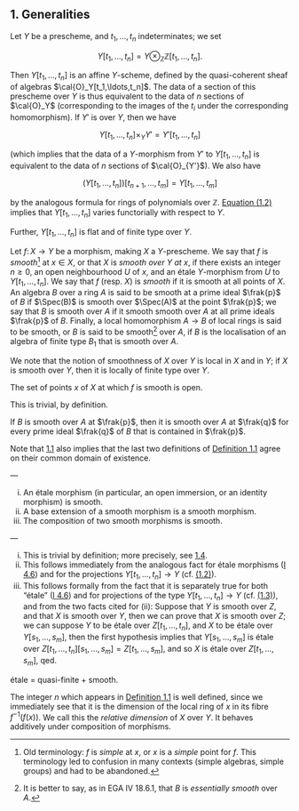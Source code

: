 ## 1. Generalities {#II.1}

Let $Y$ be a prescheme, and $t_1,\ldots,t_n$ indeterminates;
we set

::: {.eqtag #equation-II.1.1}
$$
  Y[t_1,\ldots,t_n] = Y\otimes_\mathbb{Z}\mathbb{Z}[t_1,\ldots,t_n].
\tag{1.1}
$$
:::

Then $Y[t_1,\ldots,t_n]$ is an affine $Y$-scheme, defined by the quasi-coherent sheaf of algebras $\cal{O}_Y[t_1,\ldots,t_n]$.
The data of a section of this prescheme over $Y$ is thus equivalent to the data of $n$ sections of $\cal{O}_Y$ (corresponding to the images of the $t_i$ under the corresponding homomorphism).
If $Y'$ is over $Y$, then we have

::: {.eqtag #equation-II.1.2}
$$
  Y[t_1,\ldots,t_n] \times_Y Y' = Y'[t_1,\ldots,t_n]
\tag{1.2}
$$
:::

(which implies that the data of a $Y$-morphism from $Y'$ to $Y[t_1,\ldots,t_n]$ is equivalent to the data of $n$ sections of $\cal{O}_{Y'}$).
We also have

::: {.eqtag #equation-II.1.3}
$$
  \big(Y[t_1,\ldots,t_n]\big)[t_{n+1},\ldots,t_m] = Y[t_1,\ldots,t_m]
\tag{1.3}
$$
:::

by the analogous formula for rings of polynomials over $\mathbb{Z}$.
[Equation (1.2)](#equation-II.1.2) implies that $Y[t_1,\ldots,t_n]$ varies functorially with respect to $Y$.

Further, $Y[t_1,\ldots,t_n]$ is flat and of finite type over $Y$.

::: {.rmenv #II.1.1a title="Definition 1.1"}
Let $f\colon X\to Y$ be a morphism, making $X$ a $Y$-prescheme.
We say that $f$ is _smooth_^[Old terminology: $f$ is _simple_ at $x$, or $x$ is a _simple_ point for $f$. This terminology led to confusion in many contexts (simple algebras, simple groups) and had to be abandoned.] at $x\in X$, or that $X$ is _smooth over $Y$ at $x$_, if there exists an integer $n\geq0$, an open neighbourhood $U$ of $x$, and an étale $Y$-morphism from $U$ to $Y[t_1,\ldots,t_n]$.
We say that $f$ (resp. $X$) is _smooth_ if it is smooth at all points of $X$.
An algebra $B$ over a ring $A$ is said to be smooth at a prime ideal $\frak{p}$ of $B$ if $\Spec(B)$ is smooth over $\Spec(A)$ at the point $\frak{p}$;
we say that $B$ is smooth over $A$ if it smooth smooth over $A$ at all prime ideals $\frak{p}$ of $B$.
Finally, a local homomorphism $A\to B$ of local rings is said to be smooth, or $B$ is said to be smooth^[It is better to say, as in EGA IV 18.6.1, that $B$ is _essentially smooth_ over $A$.] over $A$, if $B$ is the localisation of an algebra of finite type $B_1$ that is smooth over $A$.
:::

We note that the notion of smoothness of $X$ over $Y$ is local in $X$ and in $Y$;
if $X$ is smooth over $Y$, then it is locally of finite type over $Y$.

::: {.itenv #II.1.1 title="Proposition 1.1"}
The set of points $x$ of $X$ at which $f$ is smooth is open.
:::

::: {.proof}
This is trivial, by definition.
:::

::: {.itenv #II.1.2 title="Corollary 1.2"}
If $B$ is smooth over $A$ at $\frak{p}$, then it is smooth over $A$ at $\frak{q}$ for every prime ideal $\frak{q}$ of $B$ that is contained in $\frak{p}$.
:::

Note that [1.1](#II.1.1) also implies that the last two definitions of [Definition 1.1](#II.1.1a) agree on their common domain of existence.

::: {.itenv #II.1.3 title="Proposition 1.3"}
—

i. An étale morphism (in particular, an open immersion, or an identity morphism) is smooth.
ii. A base extension of a smooth morphism is a smooth morphism.
iii. The composition of two smooth morphisms is smooth.
:::

::: {.proof}
—

i. This is trivial by definition; more precisely, see [1.4](#II.1.4).
ii. This follows immediately from the analogous fact for étale morphisms ([I 4.6](#I.4.6)) and for the projections $Y[t_1,\ldots,t_n]\to Y$ (cf. [(1.2)](#equation-II.1.2)).
iii. This follows formally from the fact that it is separately true for both "étale" ([I 4.6](#I.4.6)) and for projections of the type $Y[t_1,\ldots,t_n]\to Y$ (cf. [(1.3)](#equation-II.1.3)), and from the two facts cited for (ii): Suppose that $Y$ is smooth over $Z$, and that $X$ is smooth over $Y$, then we can prove that $X$ is smooth over $Z$; we can suppose $Y$ to be étale over $Z[t_1,\ldots,t_n]$, and $X$ to be étale over $Y[s_1,\ldots,s_m]$, then the first hypothesis implies that $Y[s_1,\ldots,s_m]$ is étale over $Z[t_1,\ldots,t_n][s_1,\ldots,s_m]=Z[t_1,\ldots,s_m]$, and so $X$ is étale over $Z[t_1,\ldots,s_m]$, qed.
:::

::: {.itenv #II.1.4 title="Corollary 1.4"}
étale = quasi-finite + smooth.
:::

::: {.rmenv #II.1.5 title="Remark 1.5"}
The integer $n$ which appears in [Definition 1.1](#II.1.1a) is well defined, since we immediately see that it is the dimension of the local ring of $x$ in its fibre $f^{-1}(f(x))$.
We call this the _relative dimension_ of $X$ over $Y$.
It behaves additively under composition of morphisms.
:::
